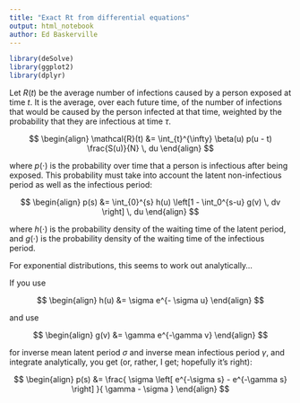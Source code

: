 ```yaml
---
title: "Exact Rt from differential equations"
output: html_notebook
author: Ed Baskerville
---
```


```r
library(deSolve)
library(ggplot2)
library(dplyr)
```

Let $R(t)$ be the average number of infections caused by a person exposed at time $t$.
It is the average, over each future time, of the number of infections that would be caused by the person infected at that time, weighted by the probability that they are infectious at time $\tau$.


$$
\begin{align}
\mathcal{R}(t) &= \int_{t}^{\infty}
    \beta(u) p(u - t)  \frac{S(u)}{N}
\, du
\end{align}
$$

where $p(\cdot)$ is the probability over time that a person is infectious after being exposed.
This probability must take into account the latent non-infectious period as well as the infectious period:

$$
\begin{align}
    p(s) &= \int_{0}^{s} h(u) \left[1 - \int_0^{s-u} g(v) \, dv \right] \, du
\end{align}
$$

where $h(\cdot)$ is the probability density of the waiting time of the latent period, and $g(\cdot)$ is the probability density of the waiting time of the infectious period.


For exponential distributions, this seems to work out analytically...

If you use

$$
\begin{align}
h(u) &= \sigma e^{- \sigma u}
\end{align}
$$

and use

$$
\begin{align}
g(v) &= \gamma e^{-\gamma v}
\end{align}
$$

for inverse mean latent period $\sigma$ and inverse mean infectious period $\gamma$, and integrate analytically, you get (or, rather, I get; hopefully it's right):

$$
\begin{align}
p(s) &= \frac{
  \sigma \left[
    e^{-\sigma s} - e^{-\gamma s}
  \right]
}{
  \gamma - \sigma
}
\end{align}
$$
